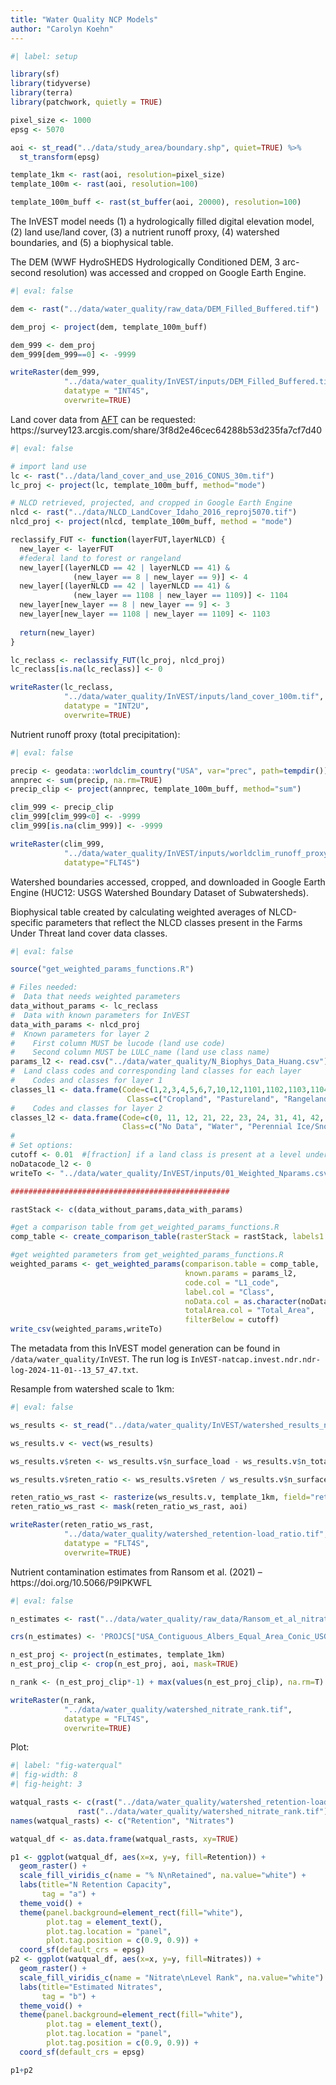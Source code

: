 ```yaml
---
title: "Water Quality NCP Models"
author: "Carolyn Koehn"
---
```


```r
#| label: setup

library(sf)
library(tidyverse)
library(terra)
library(patchwork, quietly = TRUE)

pixel_size <- 1000
epsg <- 5070

aoi <- st_read("../data/study_area/boundary.shp", quiet=TRUE) %>%
  st_transform(epsg)

template_1km <- rast(aoi, resolution=pixel_size)
template_100m <- rast(aoi, resolution=100)

template_100m_buff <- rast(st_buffer(aoi, 20000), resolution=100)
```

The InVEST model needs (1) a hydrologically filled digital elevation model, (2) land use/land cover, (3) a nutrient runoff proxy, (4) watershed boundaries, and (5) a biophysical table.

The DEM (WWF HydroSHEDS Hydrologically Conditioned DEM, 3 arc-second resolution) was accessed and cropped on Google Earth Engine.

```r
#| eval: false

dem <- rast("../data/water_quality/raw_data/DEM_Filled_Buffered.tif")

dem_proj <- project(dem, template_100m_buff)

dem_999 <- dem_proj
dem_999[dem_999==0] <- -9999

writeRaster(dem_999,
            "../data/water_quality/InVEST/inputs/DEM_Filled_Buffered.tif",
            datatype = "INT4S",
            overwrite=TRUE)
```

Land cover data from [AFT](https://csp-fut.appspot.com/) can be requested: https://survey123.arcgis.com/share/3f8d2e46cec64288b53d235fa7cf7d40

```r
#| eval: false

# import land use
lc <- rast("../data/land_cover_and_use_2016_CONUS_30m.tif")
lc_proj <- project(lc, template_100m_buff, method="mode")

# NLCD retrieved, projected, and cropped in Google Earth Engine
nlcd <- rast("../data/NLCD_LandCover_Idaho_2016_reproj5070.tif")
nlcd_proj <- project(nlcd, template_100m_buff, method = "mode")

reclassify_FUT <- function(layerFUT,layerNLCD) {
  new_layer <- layerFUT
  #federal land to forest or rangeland
  new_layer[(layerNLCD == 42 | layerNLCD == 41) & 
              (new_layer == 8 | new_layer == 9)] <- 4
  new_layer[(layerNLCD == 42 | layerNLCD == 41) & 
              (new_layer == 1108 | new_layer == 1109)] <- 1104
  new_layer[new_layer == 8 | new_layer == 9] <- 3
  new_layer[new_layer == 1108 | new_layer == 1109] <- 1103
  
  return(new_layer)
}

lc_reclass <- reclassify_FUT(lc_proj, nlcd_proj)
lc_reclass[is.na(lc_reclass)] <- 0

writeRaster(lc_reclass,
            "../data/water_quality/InVEST/inputs/land_cover_100m.tif",
            datatype = "INT2U",
            overwrite=TRUE)
```

Nutrient runoff proxy (total precipitation):

```r
#| eval: false

precip <- geodata::worldclim_country("USA", var="prec", path=tempdir())
annprec <- sum(precip, na.rm=TRUE)
precip_clip <- project(annprec, template_100m_buff, method="sum")

clim_999 <- precip_clip
clim_999[clim_999<0] <- -9999
clim_999[is.na(clim_999)] <- -9999

writeRaster(clim_999,
            "../data/water_quality/InVEST/inputs/worldclim_runoff_proxy.tif",
            datatype="FLT4S")
```

Watershed boundaries accessed, cropped, and downloaded in Google Earth Engine (HUC12: USGS Watershed Boundary Dataset of Subwatersheds).

Biophysical table created by calculating weighted averages of NLCD-specific parameters that reflect the NLCD classes present in the Farms Under Threat land cover data classes.

```r
#| eval: false

source("get_weighted_params_functions.R")

# Files needed:
#  Data that needs weighted parameters
data_without_params <- lc_reclass
#  Data with known parameters for InVEST
data_with_params <- nlcd_proj
#  Known parameters for layer 2
#    First column MUST be lucode (land use code)
#    Second column MUST be LULC_name (land use class name)
params_l2 <- read.csv("../data/water_quality/N_Biophys_Data_Huang.csv")
#  Land class codes and corresponding land classes for each layer
#    Codes and classes for layer 1
classes_l1 <- data.frame(Code=c(1,2,3,4,5,6,7,10,12,1101,1102,1103,1104,1105,1106,1107,1110,1112),
                          Class=c("Cropland", "Pastureland", "Rangeland", "Forestland", "Woodland", "Urban and highly developed areas", "Water", "Other areas", "Transportation", "Cropland within LDR", "Pastureland within LDR", "Rangeland within LDR", "Forestland within LDR", "Woodland within LDR", "UHD areas within LDR", "Water within LDR", "Other areas within LDR", "Transportation within LDR"))
#    Codes and classes for layer 2
classes_l2 <- data.frame(Code=c(0, 11, 12, 21, 22, 23, 24, 31, 41, 42, 43, 52, 71, 81, 82, 90, 95),
                         Class=c("No Data", "Water", "Perennial Ice/Snow", "Developed, Open Space", "Developed, Low Intensity", "Developed, Med Intensity", "Developed, High Intensity", "Barren Land", "Deciduous Forest", "Evergreen Forest", "Mixed Forest", "Shrub/scrub", "Grassland", "Pasture/hay", "Cultivated Crops", "Woody Wetlands", "Emergent Herbaceous Wetlands"))
#
# Set options:
cutoff <- 0.01  #[fraction] if a land class is present at a level under the cutoff, it will not be included in the parameter calculation and its land area will be distributed to other land use classes
noDatacode_l2 <- 0
writeTo <- "../data/water_quality/InVEST/inputs/01_Weighted_Nparams.csv"

#################################################

rastStack <- c(data_without_params,data_with_params)

#get a comparison table from get_weighted_params_functions.R
comp_table <- create_comparison_table(rasterStack = rastStack, labels1 = classes_l1, labels2 = classes_l2)

#get weighted parameters from get_weighted_params_functions.R
weighted_params <- get_weighted_params(comparison.table = comp_table,
                                       known.params = params_l2,
                                       code.col = "L1_code",
                                       label.col = "Class",
                                       noData.col = as.character(noDatacode_l2),
                                       totalArea.col = "Total_Area",
                                       filterBelow = cutoff)
write_csv(weighted_params,writeTo)
```

The metadata from this InVEST model generation can be found in `/data/water_quality/InVEST`. The run log is `InVEST-natcap.invest.ndr.ndr-log-2024-11-01--13_57_47.txt`.

Resample from watershed scale to 1km:

```r
#| eval: false

ws_results <- st_read("../data/water_quality/InVEST/watershed_results_ndr.gpkg")

ws_results.v <- vect(ws_results)

ws_results.v$reten <- ws_results.v$n_surface_load - ws_results.v$n_total_export

ws_results.v$reten_ratio <- ws_results.v$reten / ws_results.v$n_surface_load

reten_ratio_ws_rast <- rasterize(ws_results.v, template_1km, field="reten_ratio", fun=max)
reten_ratio_ws_rast <- mask(reten_ratio_ws_rast, aoi)

writeRaster(reten_ratio_ws_rast, 
            "../data/water_quality/watershed_retention-load_ratio.tif", 
            datatype = "FLT4S",
            overwrite=TRUE)
```

Nutrient contamination estimates from Ransom et al. (2021) -- https://doi.org/10.5066/P9IPKWFL

```r
#| eval: false

n_estimates <- rast("../data/water_quality/raw_data/Ransom_et_al_nitrate_estimates/Outputs/published_pred_nitrate_rasters/no3_doms.asc")

crs(n_estimates) <- 'PROJCS["USA_Contiguous_Albers_Equal_Area_Conic_USGS_version",GEOGCS["NAD83",DATUM["North_American_Datum_1983",SPHEROID["GRS 1980",6378137,298.257222101,AUTHORITY["EPSG","7019"]],AUTHORITY["EPSG","6269"]],PRIMEM["Greenwich",0,AUTHORITY["EPSG","8901"]],UNIT["degree",0.0174532925199433,AUTHORITY["EPSG","9122"]],AUTHORITY["EPSG","4269"]],PROJECTION["Albers_Conic_Equal_Area"],PARAMETER["latitude_of_center",23],PARAMETER["longitude_of_center",-96],PARAMETER["standard_parallel_1",29.5],PARAMETER["standard_parallel_2",45.5],PARAMETER["false_easting",0],PARAMETER["false_northing",0],UNIT["metre",1,AUTHORITY["EPSG","9001"]],AXIS["Easting",EAST],AXIS["Northing",NORTH],AUTHORITY["ESRI","102039"]]'

n_est_proj <- project(n_estimates, template_1km)
n_est_proj_clip <- crop(n_est_proj, aoi, mask=TRUE)

n_rank <- (n_est_proj_clip*-1) + max(values(n_est_proj_clip), na.rm=T)

writeRaster(n_rank,
            "../data/water_quality/watershed_nitrate_rank.tif",
            datatype = "FLT4S",
            overwrite=TRUE)
```

Plot:

```r
#| label: "fig-waterqual"
#| fig-width: 8
#| fig-height: 3

watqual_rasts <- c(rast("../data/water_quality/watershed_retention-load_ratio.tif"),
               rast("../data/water_quality/watershed_nitrate_rank.tif"))
names(watqual_rasts) <- c("Retention", "Nitrates")

watqual_df <- as.data.frame(watqual_rasts, xy=TRUE)

p1 <- ggplot(watqual_df, aes(x=x, y=y, fill=Retention)) +
  geom_raster() +
  scale_fill_viridis_c(name = "% N\nRetained", na.value="white") +
  labs(title="N Retention Capacity",
       tag = "a") +
  theme_void() +
  theme(panel.background=element_rect(fill="white"),
        plot.tag = element_text(),
        plot.tag.location = "panel",
        plot.tag.position = c(0.9, 0.9)) +
  coord_sf(default_crs = epsg)
p2 <- ggplot(watqual_df, aes(x=x, y=y, fill=Nitrates)) +
  geom_raster() +
  scale_fill_viridis_c(name = "Nitrate\nLevel Rank", na.value="white") +
  labs(title="Estimated Nitrates",
       tag = "b") +
  theme_void() +
  theme(panel.background=element_rect(fill="white"),
        plot.tag = element_text(),
        plot.tag.location = "panel",
        plot.tag.position = c(0.9, 0.9)) +
  coord_sf(default_crs = epsg)

p1+p2
```

